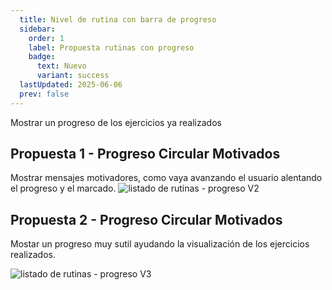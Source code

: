 ```yaml
---
  title: Nivel de rutina con barra de progreso
  sidebar:
    order: 1
    label: Propuesta rutinas con progreso
    badge:
      text: Nuevo
      variant: success
  lastUpdated: 2025-06-06
  prev: false
---
```


Mostrar un progreso de los ejercicios ya realizados

## Propuesta 1 - Progreso Circular Motivados

Mostrar mensajes motivadores, como vaya avanzando el usuario alentando el progreso y el marcado.
![listado de rutinas - progreso V2](./assets/routines_progress_V2.png)


## Propuesta 2 - Progreso Circular Motivados

Mostar un progreso muy sutil ayudando la visualización de los ejercicios realizados.

![listado de rutinas - progreso V3](./assets/routines_progress_V3.png)


